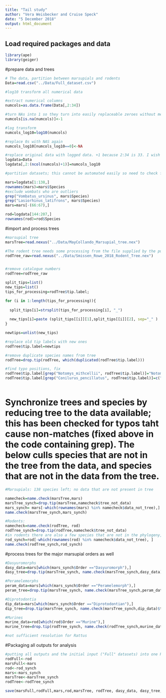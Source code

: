 ```yaml
---
title: "Tail study"
author: "Vera Weisbecker and Cruise Speck"
date: "5 December 2018"
output: html_document
---
```



## Load required packages and data
```r
library(ape)
library(geiger)

```

#prepare data and trees
```r
# The data, partition between marsupials and rodents
Data=read.csv("../Data/Full_dataset.csv")

#log10 transform all numerical data

#extract numerical columns
numcols=as.data.frame(Data[,2:34])

#turn NAs into 1 so they turn into easily replaceable zeroes without messing with the logging
numcols[is.na(numcols)]<-1

#log transform
numcols_log10=log10(numcols)

#replace 0s with NAS again
numcols_log10[numcols_log10==0]<-NA

#replace original data with logged data. +1 because 2:34 is 33. I wish I knew a less pedestrian way of doing this...
logdata=Data
logdata[,2:(ncol(numcols)+1)]=numcols_log10

#partition datasets; this cannot be automated easily so need to check for accuracy by looking at dataset

mars=logdata[1:138,]
rownames(mars)=mars$Species
#exclude wombats who are outliers
grep("Vombatus_ursinus", mars$Species)
grep("Lasiorhinus_latifrons", mars$Species)
mars=mars[-(66:67),]

rod=logdata[144:207,]
rownames(rod)=rod$Species

```

#import and process trees

```r
#marsupial tree 
marsTree=read.nexus("../Data/MayCollando_Marsupial_tree.nex")

#The rodent tree needs some processing from the file supplied by the publication 
rodTree_raw=read.nexus("../Data/Smissen_Rowe_2018_Rodent_Tree.nex")


#remove catalogue numbers
rodTree=rodTree_raw

split_tips=list()
new_tips=list()
tips_for_processing=rodTree$tip.label; 

for (i in 1:length(tips_for_processing)){
  
  split_tips[i]=strsplit(tips_for_processing[i], "_")
  
  new_tips[i]=paste (split_tips[[i]][1],split_tips[[i]][2], sep="_" )
}

newtips=unlist(new_tips)

#replace old tip labels with new ones
rodTree$tip.label=newtips

#remove duplicate species names from tree
rodTree=drop.tip(rodTree, which(duplicated(rodTree$tip.label)))

#find typo positions, fix
rodTree$tip.label[grep("Notomys_mithcellii", rodTree$tip.label)]="Notomys_mitchellii"
rodTree$tip.label[grep("Conilurus_pencillatus", rodTree$tip.label)]=c("Conilurus_penicillatus")



```


# Synchronize trees and species by reducing tree to the data available; this has been checked for typos taht cause non-matches (fixed above in the code containing grep). The below culls species that are not in the tree from the data, and species that are not in the data from the tree.
```r
#Marsupials: 138 species left; no data that are not present in tree

namecheck=name.check(marsTree,mars)
marsTree_synch=drop.tip(marsTree,namecheck$tree_not_data)
mars_synch= mars[-which(rownames(mars) %in% namecheck$data_not_tree),]
name.check(marsTree_synch,mars_synch)

#Rodents: 
namecheck=name.check(rodTree, rod)
rodTree_synch=drop.tip(rodTree,namecheck$tree_not_data)
#in rodents there are also a few species that are not in the phylogeny, unfortunately:
rod_synch=rod[-which(rownames(rod) %in% namecheck$data_not_tree), ] 
name.check(rodTree_synch,rod_synch)

```
#process trees for the major marsupial orders as well


```r

#Dasyuromorphs
dasy_data=mars[which(mars_synch$Order =="Dasyuromorph"),]
dasy_tree=drop.tip(marsTree_synch, name.check(marsTree_synch,dasy_data)$tree_not_data )

#Peramelemorphs
peram_data=mars[which(mars_synch$Order =="Peramelemorph"),]
peram_tree=drop.tip(marsTree_synch, name.check(marsTree_synch,peram_data)$tree_not_data )

#Diprotodontia
dip_data=mars[which(mars_synch$Order =="Diprotodontian"),]
dip_tree=drop.tip(marsTree_synch, name.check(marsTree_synch,dip_data)$tree_not_data )

#Murines
murine_data=rod[which(rod$Order =="Murine"),]
murine_tree=drop.tip(rodTree_synch, name.check(rodTree_synch,murine_data)$tree_not_data) 

#not sufficient resolution for Rattus

```

#Packaging all outputs for analysis

```r

#putting all outputs and the initial input ("Full" datasets) into one RDA 
rodFull<-rod
marsFull<-mars
rod<-rod_synch
mars<-mars_synch
marsTree<-marsTree_synch
rodTree<-rodTree_synch

save(marsFull,rodFull,mars,rod,marsTree, rodTree, dasy_data, dasy_tree,peram_data, peram_tree,dip_data,dip_tree,murine_data,murine_tree, file = "../Data/Processed_Data_for_Pgls.rda")

```

